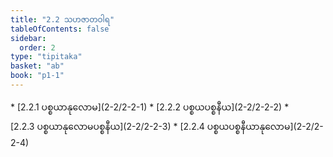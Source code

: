 ```yaml
---
title: "2.2 သဟဇာတဝါရ"
tableOfContents: false
sidebar:
  order: 2
type: "tipitaka"
basket: "ab"
book: "p1-1"
---
```



<DynamicBreadcrumb />



<TableOfContents book="p1-1" section="2.2">
* [2.2.1 ပစ္စယာနုလောမ](2-2/2-2-1)
* [2.2.2 ပစ္စယပစ္စနီယ](2-2/2-2-2)
* [2.2.3 ပစ္စယာနုလောမပစ္စနီယ](2-2/2-2-3)
* [2.2.4 ပစ္စယပစ္စနီယာနုလောမ](2-2/2-2-4)
</TableOfContents>